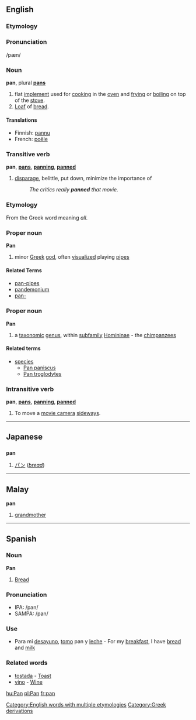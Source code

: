 ==English==
===Etymology===
{{substub}}

===Pronunciation===
/pæn/

===Noun===
'''pan''', plural '''[[pans]]'''

# flat [[implement]] used for [[cooking]] in the [[oven]] and [[frying]] or [[boiling]] on top of the [[stove]].
# [[Loaf]] of [[bread]].

====Translations====
*Finnish: [[pannu]]
*French: [[poêle]]

===Transitive verb===
'''pan''', '''[[pans]]''', '''[[panning]]''', '''[[panned]]'''

# [[disparage]], belittle, put down, minimize the importance of
#: ''The critics really '''panned''' that movie.''

===Etymology===
From the Greek word meaning ''all''.

===Proper noun===
'''Pan'''
# minor [[Greek]] [[god]], often [[visualized]] playing [[pipes]]
====Related Terms====
*[[pan-pipes]]
*[[pandemonium]]
*[[pan-]]

===Proper noun===
{{wikipedia}}
'''Pan'''
#a [[taxonomic]] [[genus]], within [[subfamily]] [[Homininae]] - the [[chimpanzee]]s
====Related terms====
{{wikispecies}}
*[[species]]
**[[Pan paniscus]]
**[[Pan troglodytes]]

===Intransitive verb===
'''pan''', '''[[pans]]''', '''[[panning]]''', '''[[panned]]'''

# To move a [[movie camera]] [[sideways]].

----

== Japanese ==
=== {{Romaji}} ===
'''pan'''

# [[パン]] (''[[bread]]'')

----

==Malay==
'''pan'''

# [[grandmother]]

----

==Spanish==

===Noun===

'''Pan'''

#[[Bread]]

===Pronunciation===
*IPA: /pan/
*SAMPA: /pan/

===Use===

*Para mi [[desayuno]], [[tomar|tomo]] pan y [[leche]] - For my [[breakfast]], I have [[bread]] and [[milk]]

===Related words===

*[[tostada]] - [[Toast]]
*[[vino]] - [[Wine]]


[[hu:Pan]]
[[pl:Pan]]
[[fr:pan]]
[[Category:English words with multiple etymologies]]
[[Category:Greek derivations]]